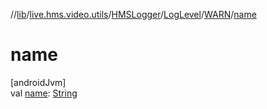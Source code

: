 //[lib](../../../../../index)/[live.hms.video.utils](../../../index)/[HMSLogger](../../index)/[LogLevel](../index)/[WARN](index)/[name](name)

# name

[androidJvm]\
val [name](name): [String](https://kotlinlang.org/api/latest/jvm/stdlib/kotlin/-string/index.html)
